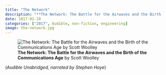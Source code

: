 ```yaml
---
title: "The Network"
description: "**The Network: The Battle for the Airwaves and the Birth of the Communications Age** by Scott Woolley "
date: 2017-02-10
categories: ["2017", Audible, non-fiction, engineering]
image: the-network.jpg
---
```

![**The Network: The Battle for the Airwaves and the Birth of the Communications Age** by Scott Woolley](the-network.jpg){fig-align="left"}

(*Audible Unabridged, narrated by Stephen Hoye*)
